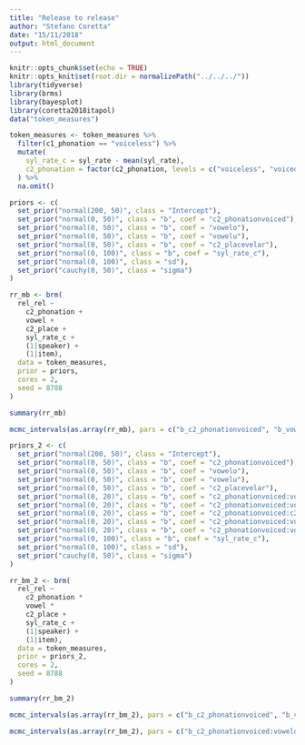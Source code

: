 ```yaml
---
title: "Release to release"
author: "Stefano Coretta"
date: "15/11/2018"
output: html_document
---
```


```r
knitr::opts_chunk$set(echo = TRUE)
knitr::opts_knit$set(root.dir = normalizePath("../../../"))
library(tidyverse)
library(brms)
library(bayesplot)
library(coretta2018itapol)
data("token_measures")

token_measures <- token_measures %>%
  filter(c1_phonation == "voiceless") %>%
  mutate(
    syl_rate_c = syl_rate - mean(syl_rate),
    c2_phonation = factor(c2_phonation, levels = c("voiceless", "voiced"))
  ) %>%
  na.omit()
```

```r
priors <- c(
  set_prior("normal(200, 50)", class = "Intercept"),
  set_prior("normal(0, 50)", class = "b", coef = "c2_phonationvoiced"),
  set_prior("normal(0, 50)", class = "b", coef = "vowelo"),
  set_prior("normal(0, 50)", class = "b", coef = "vowelu"),
  set_prior("normal(0, 50)", class = "b", coef = "c2_placevelar"),
  set_prior("normal(0, 100)", class = "b", coef = "syl_rate_c"),
  set_prior("normal(0, 100)", class = "sd"),
  set_prior("cauchy(0, 50)", class = "sigma")
)

rr_mb <- brm(
  rel_rel ~
    c2_phonation +
    vowel +
    c2_place +
    syl_rate_c +
    (1|speaker) +
    (1|item),
  data = token_measures,
  prior = priors,
  cores = 2,
  seed = 8788
)
```

```r
summary(rr_mb)
```

```r
mcmc_intervals(as.array(rr_mb), pars = c("b_c2_phonationvoiced", "b_vowelo", "b_vowelu", "b_c2_placevelar", "b_syl_rate_c"))
```

```r
priors_2 <- c(
  set_prior("normal(200, 50)", class = "Intercept"),
  set_prior("normal(0, 50)", class = "b", coef = "c2_phonationvoiced"),
  set_prior("normal(0, 50)", class = "b", coef = "vowelo"),
  set_prior("normal(0, 50)", class = "b", coef = "vowelu"),
  set_prior("normal(0, 50)", class = "b", coef = "c2_placevelar"),
  set_prior("normal(0, 20)", class = "b", coef = "c2_phonationvoiced:vowelo"),
  set_prior("normal(0, 20)", class = "b", coef = "c2_phonationvoiced:vowelu"),
  set_prior("normal(0, 20)", class = "b", coef = "c2_phonationvoiced:c2_placevelar"),
  set_prior("normal(0, 20)", class = "b", coef = "c2_phonationvoiced:vowelo:c2_placevelar"),
  set_prior("normal(0, 20)", class = "b", coef = "c2_phonationvoiced:vowelu:c2_placevelar"),
  set_prior("normal(0, 100)", class = "b", coef = "syl_rate_c"),
  set_prior("normal(0, 100)", class = "sd"),
  set_prior("cauchy(0, 50)", class = "sigma")
)

rr_bm_2 <- brm(
  rel_rel ~
    c2_phonation *
    vowel *
    c2_place +
    syl_rate_c +
    (1|speaker) +
    (1|item),
  data = token_measures,
  prior = priors_2,
  cores = 2,
  seed = 8788
)
```

```r
summary(rr_bm_2)
```

```r
mcmc_intervals(as.array(rr_bm_2), pars = c("b_c2_phonationvoiced", "b_vowelo", "b_vowelu", "b_c2_placevelar", "b_syl_rate_c"))
```

```r
mcmc_intervals(as.array(rr_bm_2), pars = c("b_c2_phonationvoiced:vowelo", "b_c2_phonationvoiced:vowelu", "b_c2_phonationvoiced:c2_placevelar", "b_c2_phonationvoiced:vowelo:c2_placevelar", "b_c2_phonationvoiced:vowelu:c2_placevelar"))
```
